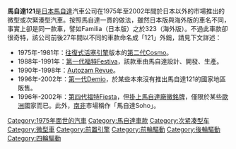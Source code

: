 {{noteTA
|T=zh-hans:马自达121;zh-hk:萬事得121;zh-tw:馬自達121;
|1=zh-hans:马自达;zh-hk:萬事得;zh-tw:馬自達;
}}

'''馬自達121'''是[[日本|日本]][[馬自達|馬自達]]汽車公司在1975年至2002年間於日本以外的市場推出的微型或次緊湊型汽車。按照馬自達一貫的做法，雖然日本版與海外版的車名不同，事實上卻是同一款車，譬如Familia（日本版）之於323（海外版）。不過此車款卻很奇特，該公司前後27年間以不同的車款命名成「121」外銷，請見下文詳述：

* 1975年-1981年：[[往復式活塞引擎|往復式活塞引擎]]版本的[[馬自達Cosmo#第二代（CD系_1975年-1981年）|第二代Cosmo]]。
* 1988年-1991年：[[福特Festiva#第一代（WA系_1986年-1993年）|第一代福特Festiva]]，該款車由馬自達設計、開發、生產。
* 1990年-1998年：[[Autozam_Revue|Autozam Revue]]。
* 1996年-2002年：[[馬自達2#第一代（1996年－2002年）|第一代Demio]]，於某些本來沒有推出馬自達121的國家地區販售。
* 1996年-2002年：[[福特Fiesta#第四代（1995年-2002年）|第四代福特Fiesta]]，但[[换牌工程|掛上馬自達廠徽銘牌]]，僅限於某些[[歐洲|歐洲]]國家而已。此外，[[南非|南非]]市場稱作「馬自達Soho」。

{{gallery
|lines = 3
|width=250
|height=200
|File:Mazda121left_02.jpg|馬自達121（1975年-1981年） {{see|馬自達Cosmo}}
|File:Mazda 121 Utrecht 1989.jpg|馬自達121（1988年-1991年） {{see|福特Festiva#第一代（WA系 1986年-1993年）}}
|File:1994 Mazda 121 (DB Series 2) 1.3 sedan (2009-06-06).jpg|馬自達121（1990年-1998年） {{see|Autozam Revue}}
|File:2000 Mazda 121 (DW Series 2) Metro Shades hatchback (2010-07-05).jpg|馬自達121（1996年-2002年） {{see|馬自達2}}
|File:Mazda 121 3-Türer.jpg|馬自達121（1996年-2002年） {{see|福特Fiesta#第四代（1995年-2002年）}}
}}

{{Mazda early}}
{{Mazda}}

{{Commonscat|Mazda 121}}
{{car-stub}}

[[Category:1975年面世的汽車|Category:1975年面世的汽車]]
[[Category:馬自達車款|Category:馬自達車款]]
[[Category:次紧凑型车|Category:次紧凑型车]]
[[Category:微型車|Category:微型車]]
[[Category:前置引擎|Category:前置引擎]]
[[Category:前輪驅動|Category:前輪驅動]]
[[Category:後輪驅動|Category:後輪驅動]]
[[Category:四輪驅動|Category:四輪驅動]]